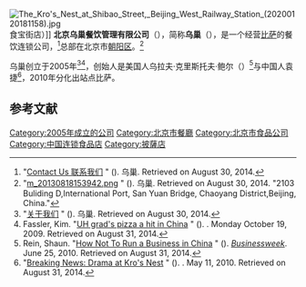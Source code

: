 {{noteTA|G1=Food}}
[[File:The_Kro's_Nest_at_Shibao_Street,_Beijing_West_Railway_Station_(20200120181158).jpg|thumb]]食宝街店）]]
'''北京乌巢餐饮管理有限公司'''（{{lang|en|Beijing Kro’s Nest F&B Management}}），简称'''乌巢'''（{{lang|en|Kro's Nest}}），是一个经营[[比萨饼|比萨]]的餐饮连锁公司，<ref>"[http://www.krosnest.com/index.php/Art/index/lmid/200 Contact Us 联系我们] {{WebCite|url=https://www.webcitation.org/6SDiGcRjn?url=http://www.krosnest.com/index.php/Art/index/lmid/200 |date=20140830185320 |dateformat=iso }}" (). 乌巢. Retrieved on August 30, 2014.</ref>总部在北京市[[朝阳区_(北京市)|朝阳区]]。<ref>"[http://www.krosnest.com/en/Public/upload/m_20130818153942.png m_20130818153942.png] {{WebCite|url=https://www.webcitation.org/6SDW1FTsC?url=http://www.krosnest.com/en/Public/upload/m_20130818153942.png |date=20140830154620 |dateformat=iso }}" (). 乌巢. Retrieved on August 30, 2014. "2103 Buliding{{sic}} D,International Port, San Yuan Bridge, Chaoyang District,Beijing, China."</ref>

乌巢创立于2005年<ref name=Home>"[http://www.krosnest.com/index.php 关于我们] {{WebCite|url=https://www.webcitation.org/6SDiblPId?url=http://www.krosnest.com/index.php |date=20140830185833 |dateformat=iso }}" (). 乌巢. Retrieved on August 30, 2014.</ref><ref>Fassler, Kim. "[http://the.honoluluadvertiser.com/article/2009/Oct/19/bz/hawaii910190321.html UH grad's pizza a hit in China] {{WebCite|url=https://www.webcitation.org/6SDYXm2Fi?url=http://the.honoluluadvertiser.com/article/2009/Oct/19/bz/hawaii910190321.html |date=20140830162453 |dateformat=iso }}" (). ''{{link-en|The Honolulu Advertiser|The Honolulu Advertiser}}''. Monday October 19, 2009. Retrieved on August 31, 2014.</ref>，创始人是美国人乌拉夫·克里斯托夫·鲍尔（{{lang|en|Olav Kristoffer "Kro" Bauer}}）<ref name=Rein>Rein, Shaun. "[http://www.businessweek.com/stories/2010-06-25/how-not-to-run-a-business-in-chinabusinessweek-business-news-stock-market-and-financial-advice How Not To Run a Business in China] {{WebCite|url=https://www.webcitation.org/6SDXVDiAR?url=http://www.businessweek.com/stories/2010-06-25/how-not-to-run-a-business-in-chinabusinessweek-business-news-stock-market-and-financial-advice |date=20140830160859 |dateformat=iso }}" (). ''[[Businessweek|Businessweek]]''. June 25, 2010. Retrieved on August 31, 2014.</ref>与中国人袁捷<ref>"[http://www.cityweekend.com.cn/beijing/blog/kros-nest-drama-unfolds/ Breaking News: Drama at Kro's Nest] {{WebCite|url=https://www.webcitation.org/6SDXESkTK?url=http://www.cityweekend.com.cn/beijing/blog/kros-nest-drama-unfolds/ |date=20140830160451 |dateformat=iso }}" (). ''{{link-en|City Weekend|City Weekend}}''. May 11, 2010. Retrieved on August 31, 2014.</ref>，2010年分化出站点比萨。

==参考文献==
{{reflist}}

{{披薩連鎖店}}
{{DEFAULTSORT:Kro's Nest}}
[[Category:2005年成立的公司|Category:2005年成立的公司]]
[[Category:北京市餐廳|Category:北京市餐廳]]
[[Category:北京市食品公司|Category:北京市食品公司]]
[[Category:中国连锁食品店|Category:中国连锁食品店]]
[[Category:披薩店|Category:披薩店]]